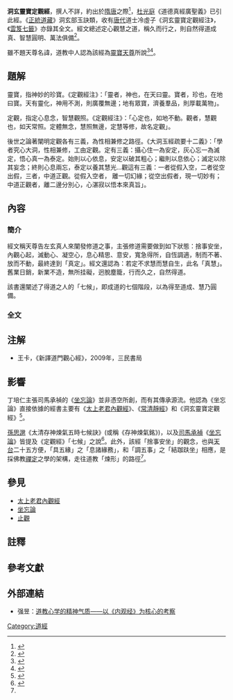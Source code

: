 {{道教}}
'''洞玄靈寶定觀經'''，撰人不詳，約出於[[隋唐|隋唐]]之際<ref name=a>{{cite journal|author1=王卡|title=讀《上清經秘訣》所見|journal=中國道教|url=http://www.chinataoism.org/showtopic.php?id=9179&cate_id=506|access-date=2015-12-08|archive-date=2015-12-08|archive-url=https://web.archive.org/web/20151208193150/http://www.chinataoism.org/showtopic.php?id=9179&cate_id=506|dead-url=yes}}</ref>，[[杜光庭|杜光庭]]《道德真經廣聖義》已引此經。《[[正統道藏|正統道藏]]》洞玄部玉訣類，收有[[唐代|唐代]]道士冷虛子《洞玄靈寶定觀經注》，《[[雲笈七籤|雲笈七籤]]》亦錄其全文。經文總述定心觀慧之道，稱久而行之，則自然得道成真、智慧圓明、萬法俱備<ref name=b>{{cite book|editor=胡孚琛|title=中華道教大辭典|date=1995|publisher=中國社會科學出版社|pages=336}}</ref>。

雖不題天尊名諱，道教中人認為該經為[[靈寶天尊|靈寶天尊]]所說<ref>{{cite web|author1=Monica Esposito|title=一部全真道藏的發明：《道藏輯要》及清代全真特徵|url=http://www.muping.gov.cn/qz/onews.asp?id=478|quote=《道藏輯要》中的「定觀經」源自泠虛子註釋的經典版本，CT 400 (《重刊道藏輯要》卷4)；該經是房集第一篇，被稱作「靈寶天尊所說經三」|access-date=2015-12-08|archive-date=2017-10-22|archive-url=https://web.archive.org/web/20171022084928/http://www.muping.gov.cn/qz/onews.asp?id=478|dead-url=yes}}</ref><ref>{{cite book|author1=張宇初|title=道門十規|url=http://www.ctcwri.idv.tw/CTCWRI-MTS/CMT07%E6%AD%A3%E4%B9%99%E9%83%A8/CH07XX/CH07040%E9%81%93%E9%96%80%E5%8D%81%E8%A6%8F.htm|quote=道門經籙、太上三洞諸品經典，乃元始天尊、靈寶天尊、太上道德天尊金口所宣，歷劫相傳，諸師闡化。若元始說經，當以度人上品為諸經之首。靈寶說經，當以定觀內觀為要。太上立教，當以道德日用為規}}{{dead link|date=2018年3月 |bot=InternetArchiveBot |fix-attempted=yes }}</ref>。

==題解==
靈寶，指神妙的珍寶。《定觀經注》：「靈者，神也，在天曰靈。寶者，珍也，在地曰寶。天有靈化，神用不測，則廣覆無邊；地有眾寶，濟養羣品，則厚載萬物」。

定觀，指定心息念，智慧觀照。《定觀經注》：「心定也，如地不動。觀者，慧觀也，如天常照。定體無念，慧照無邊，定慧等修，故名定觀」。

後世之論著闡明定觀各有三義，為性相兼修之路徑。《大洞玉經疏要十二義》：「學者究心大洞，性相兼修，工由定觀。定有三義：攝心住一為安定，灰心忘一為滅定，悟心真一為泰定。始則以心依息，安定以破其粗心；繼則以息依心；滅定以除其妄念；終則心息兩忘，泰定以養其慧光...觀這有三義：一者從假入空，二者從空出假，三者，中道正觀。從假入空者， 離一切幻緣；從空出假者，現一切妙有；中道正觀者，離二邊分別心，心湛寂以悟本來真旨」。

==內容==
=== 簡介 ===
經文稱天尊告左玄真人{{efn|《靈寶智慧定志通微經》：「天尊於是告右玄真人曰，卿受此經，可擇其人傳，不須法信。又告左玄真人曰：卿受此經，當依冥典法信，所用金錢，紋繒等物，皆令如式」。林永勝認為「左玄真人」指[[道教|道教]]始祖，與此相對的「右玄真人」則指[[佛教|佛教]]始祖，並主張[[靈寶派|靈寶]]道士藉「兩真人皆從[[靈寶天尊|靈寶天尊]]受經」構造佛道同出一源的架構，以合理化其吸收佛教義理的行為<ref name=c>{{cite book|author1=林永勝|title=南朝隋唐重玄學派的工夫論|date=2008|location=清華大學中國文學系|pages=121-129|url=http://ir.lib.nthu.edu.tw/bitstream/987654321/50927/1/NSC96-2420-H007-004-DR.pdf|access-date=2015-12-08|archive-date=2016-03-04|archive-url=https://web.archive.org/web/20160304084220/http://ir.lib.nthu.edu.tw/bitstream/987654321/50927/1/NSC96-2420-H007-004-DR.pdf|dead-url=yes}}</ref>。}}來闡發修道之事，主張修道需要做到如下狀態：捨事安坐，內觀心起，滅動心、凝空心，息心精思、意安，寬急得所，自恆調適，制而不著、放而不動，最終達到「真定」。經文還認為：若定不求慧而慧自生，此名「真慧」。舊業日銷，新業不造，無所挂礙，迥脫塵籠，行而久之，自然得道。

該書還闡述了得道之人的「七候」，即成道的七個階段，以為得至道成、慧乃圓備。
=== 全文 ===
{{divbox|gray||
天尊告左玄真人曰：

夫欲修道，先能捨事，外事都絕，無與忤心，然後安坐，內觀心起。若覺一念起，須除滅，務令安靜。其次，雖非的有貪著，浮遊亂想，亦盡滅除。晝夜勤行，須臾不替。唯滅動心，不滅照心；但凝空心，不凝住心，不依一法而心常住。然則凡心躁競。其次，初學息心甚難，或息不得，蹔停還失。去留交戰，百體流行。久久精思，方乃調熟。勿以蹔收不得，遂廢千生之業。少得靜已，則於行立坐卧之時，涉事之處，諠鬧之所，皆作意安；有事無事，常若無心；處靜處諠，其志惟一。

若束心太急，又則成病，氣發狂顛，是其候也。心若不動，又須放任，寬急得所。自恒調適，制而不著，放而不動，處喧無惡，涉事無惱者，此是真定。不以涉事無惱，故求多事；不以處喧無惡，強來就諠。以無事為真宅，有事為應跡。若水鏡之為鑒，則隨物而現形。善巧方便，唯能入定。慧發遲速，則不由人。勿令定中急急求慧，急則傷性，傷則無慧。若定不求慧而慧自生，此名真慧。慧而不用，實智若愚。益資定慧，雙美無極。

若定中念想，多感眾邪，妖精百魅，隨心應見。所見天尊、諸仙、真人，是其祥也。唯令定心之上，豁然無覆；定心之下，曠然無基。舊業日銷，新業不造。無所罣礙，迥脫塵籠。行而久之，自然得道。

夫得道之人，凡有七候；一者，心得定易，覺諸塵漏；二者，宿疾普銷，身心輕爽；三者，填補夭損，還年復命；四者，延數萬歲，名曰仙人；五者，鍊形為氣，名曰真人；六者，鍊氣成神，名曰神人；七者，鍊神合道，名曰至人。

其於鑒力，隨候益明。得至道成，慧乃圓備。若乃久學定心，身無一候，促齡穢質，色謝方空。自-{云}-慧覺，又稱成道者，求道之理，實所未然。而說頌曰：

智起生於境，火發生於緣。各是真種性，承流失道源。起心欲息知，心起知更煩。了知性本空，知則眾妙門。}}

==注解==
*  王卡，《新譯道門觀心經》，2009年，三民書局

==影響==
丁培仁主張司馬承禎的《[[坐忘論|坐忘論]]》並非憑空所創，而有其傳承源流。他認為《坐忘論》直接依據的經書主要有《[[太上老君內觀經|太上老君內觀經]]》、《[[常清靜經|常清靜經]]》和《洞玄靈寶定觀經》<ref>{{cite web|author1=韓松濤|title=天台山暨浙江區域道教國際學術研討會綜述|url=http://www.confucius2000.com/admin/list.asp?id=1820|deadurl=yes|archiveurl=https://web.archive.org/web/20151208200129/http://www.confucius2000.com/admin/list.asp?id=1820|archivedate=2015-12-08}}</ref>。

[[孫思邈|孫思邈]]《太清存神煉氣五時七候訣》(或稱《存神煉氣銘》)，以及[[司馬承禎|司馬承禎]]《[[坐忘論|坐忘論]]》皆提及《定觀經》「七候」之說<ref>{{cite journal|author1=强昱|title=道教心学的精神气质——以《内观经》为核心的考察|journal=世界宗教研究|date=2007|url=http://www.myeducs.cn/mianfeilunwen/lishixue/120075004/index.htm|access-date=2015-12-08|archive-date=2016-03-04|archive-url=https://web.archive.org/web/20160304113742/http://www.myeducs.cn/mianfeilunwen/lishixue/120075004/index.htm|dead-url=no}}</ref>。此外，該經「捨事安坐」的觀念，也與[[天台宗|天台]]二十五方便，「具五緣」之「息諸緣務」，和「調五事」之「結跏趺坐」相應，是採佛教[[禪定|禪定]]之學的架構，走往道教「煉形」的路徑<ref name=c/>。

==參見==
* [[太上老君內觀經|太上老君內觀經]]
* [[坐忘論|坐忘論]]
* [[止觀|止觀]]

==註釋==
{{notelist}}

==參考文獻==
{{reflist|2}}

==外部連結==
{{wikisource|洞玄靈寶定觀經註}}
* 强昱：[http://www.myeducs.cn/mianfeilunwen/lishixue/120075004/index.htm 道教心学的精神气质——以《内观经》为核心的考察] {{Wayback|url=http://www.myeducs.cn/mianfeilunwen/lishixue/120075004/index.htm |date=20160304113742 }}

[[Category:道經|Category:道經]]